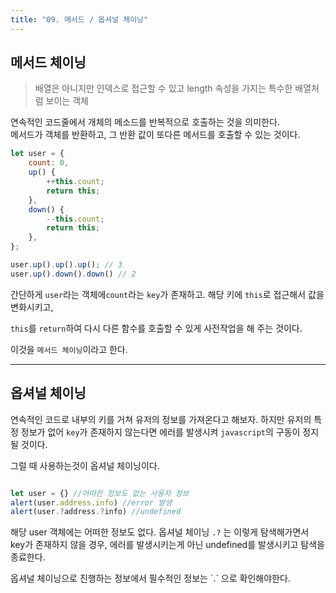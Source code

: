 ```yaml
---
title: "09. 메서드 / 옵셔널 체이닝"
---
```





## 메서드 체이닝

> 배열은 아니지만 인덱스로 접근할 수 있고 length 속성을 가지는 특수한 배열처럼 보이는 객체

연속적인 코드줄에서 개체의 메소드를 반복적으로 호출하는 것을 의미한다.<br/>
메서드가 객체를 반환하고, 그 반환 값이 또다른 메서드를 호출할 수 있는 것이다.



```jsx
let user = {
    count: 0,
    up() {
        ++this.count;
        return this;
    },
    down() {
        --this.count;
        return this;
    },
};

user.up().up().up(); // 3
user.up().down().down() // 2
```

간단하게 `user`라는 객체에`count`라는 `key`가 존재하고. 해당 키에 `this`로 접근해서 값을 변화시키고,

`this`를 `return`하여 다시 다른 함수를 호출할 수 있게 사전작업을 해 주는 것이다. 

이것을 `메서드 체이닝`이라고 한다.

---

## 옵셔널 체이닝

연속적인 코드로 내부의 키를 거쳐 유저의 정보를 가져온다고 해보자. 하지만 유저의 특정 정보가 없어
`key`가 존재하지 않는다면 에러를 발생시켜 `javascript`의 구동이 정지될 것이다.  

그럴 때 사용하는것이 옵셔널 체이닝이다.



```js filename="js"

let user = {} //어떠한 정보도 없는 사용자 정보
alert(user.address.info) //error 발생
alert(user.?address.?info) //undefined

```

해당 user 객체에는 어떠한 정보도 없다. 옵셔널 체이닝 `.?` 는 이렇게 탐색해가면서 key가 존재하지 않을 경우, 에러를 발생시키는게 아닌 undefined를 발생시키고 탐색을 종료한다.

<Callout type="error">
옵셔널 체이닝으로 진행하는 정보에서 필수적인 정보는 `.` 으로 확인해야한다. 
</Callout>
